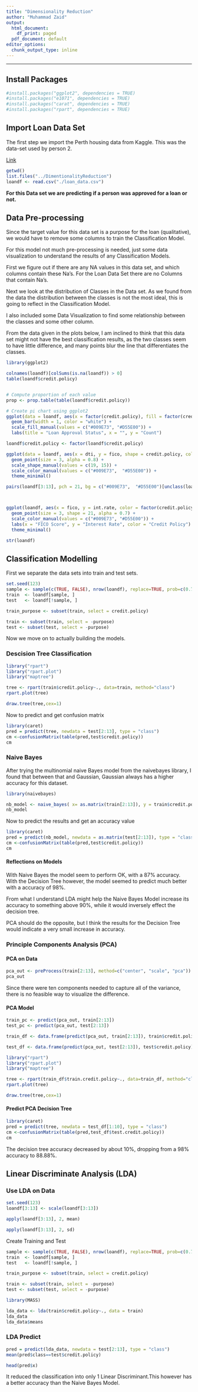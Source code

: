 ```yaml
---
title: "Dimensionality Reduction"
author: "Muhammad Zaid"
output:
  html_document:
    df_print: paged
  pdf_document: default
editor_options:
  chunk_output_type: inline
---
```


------------------------------------------------------------------------

## Install Packages

```r
#install.packages("ggplot2", dependencies = TRUE)
#install.packages("e1071", dependencies = TRUE)
#install.packages("carat", dependencies = TRUE)
#install.packages("rpart", dependencies = TRUE)

```

## Import Loan Data Set

The first step we import the Perth housing data from Kaggle. This was the data-set used by person 2.

[Link](https://www.kaggle.com/datasets/itssuru/loan-data)

```r
getwd()
list.files("../DimentionalityReduction")
loandf <- read.csv("./loan_data.csv")
```

<strong>For this Data set we are predicting if a person was approved for a loan or not.</strong>

## Data Pre-processing

Since the target value for this data set is a purpose for the loan (qualitative), we would have to remove some columns to train the Classification Model.

For this model not much pre-processing is needed, just some data visualization to understand the results of any Classification Models.

First we figure out if there are any NA values in this data set, and which columns contain these Na's. For the Loan Data Set there are no Columns that contain Na's.

Next we look at the distribution of Classes in the Data set. As we found from the data the distribution between the classes is not the most ideal, this is going to reflect in the Classification Model.

I also included some Data Visualization to find some relationship between the classes and some other column.

From the data given in the plots below, I am inclined to think that this data set might not have the best classification results, as the two classes seem to have little difference, and many points blur the line that differentiates the classes.

```r

library(ggplot2)

colnames(loandf)[colSums(is.na(loandf)) > 0]
table(loandf$credit.policy)


# Compute proportion of each value
prop <- prop.table(table(loandf$credit.policy))

# Create pi chart using ggplot2
ggplot(data = loandf, aes(x = factor(credit.policy), fill = factor(credit.policy))) + 
  geom_bar(width = 1, color = "white") +
  scale_fill_manual(values = c("#009E73", "#D55E00")) +
  labs(title = "Loan Approval Status", x = "", y = "Count")

loandf$credit.policy <- factor(loandf$credit.policy)

ggplot(data = loandf, aes(x = dti, y = fico, shape = credit.policy, color = credit.policy)) +
  geom_point(size = 3, alpha = 0.8) +
  scale_shape_manual(values = c(19, 15)) +
  scale_color_manual(values = c("#009E73",  "#D55E00")) +
  theme_minimal()

pairs(loandf[3:13], pch = 21, bg = c("#009E73",  "#D55E00")[unclass(loandf$credit.policy)])



ggplot(loandf, aes(x = fico, y = int.rate, color = factor(credit.policy))) +
  geom_point(size = 3, shape = 21, alpha = 0.7) +
  scale_color_manual(values = c("#009E73", "#D55E00")) +
  labs(x = "FICO Score", y = "Interest Rate", color = "Credit Policy") +
  theme_minimal()

str(loandf)

```

## Classification Modelling

First we separate the data sets into train and test sets.

```r
set.seed(123)
sample <- sample(c(TRUE, FALSE), nrow(loandf), replace=TRUE, prob=c(0.7,0.3))
train  <- loandf[sample, ]
test   <- loandf[!sample, ]

train_purpose <- subset(train, select = credit.policy)

train <- subset(train, select = -purpose)
test <- subset(test, select = -purpose)
```

Now we move on to actually building the models.

### Descision Tree Classification

```r
library("rpart")
library("rpart.plot")
library("maptree")

tree <- rpart(train$credit.policy~., data=train, method="class")
rpart.plot(tree)

draw.tree(tree,cex=1)

```

Now to predict and get confusion matrix

```r
library(caret)
pred = predict(tree, newdata = test[2:13], type = "class")
cm <-confusionMatrix(table(pred,test$credit.policy))
cm
```

### Naive Bayes

After trying the multinomial naive Bayes model from the naivebayes library, I found that between that and Gaussian, Gaussian always has a higher accuracy for this dataset.

```r
library(naivebayes)

nb_model <- naive_bayes( x= as.matrix(train[2:13]), y = train$credit.policy)
nb_model

```

Now to predict the results and get an accuracy value

```r
library(caret)
pred = predict(nb_model, newdata = as.matrix(test[2:13]), type = "class")
cm <-confusionMatrix(table(pred,test$credit.policy))
cm

```

#### Reflections on Models

With Naive Bayes the model seem to perform OK, with a 87% accuracy. With the Decision Tree however, the model seemed to predict much better with a accuracy of 98%.

From what I understand LDA might help the Naive Bayes Model increase its accuracy to something above 90%, while it would inversely effect the decision tree.

PCA should do the opposite, but I think the results for the Decision Tree would indicate a very small increase in accuracy.

### Principle Components Analysis (PCA)

#### PCA on Data

```r
pca_out <- preProcess(train[2:13], method=c("center", "scale", "pca"))
pca_out
```

Since there were ten components needed to capture all of the variance, there is no feasible way to visualize the difference.

#### PCA Model

```r
train_pc <- predict(pca_out, train[2:13])
test_pc <- predict(pca_out, test[2:13])

train_df <- data.frame(predict(pca_out, train[2:13]), train$credit.policy)

test_df <- data.frame(predict(pca_out, test[2:13]), test$credit.policy)

library("rpart")
library("rpart.plot")
library("maptree")

tree <- rpart(train_df$train.credit.policy~., data=train_df, method="class")
rpart.plot(tree)

draw.tree(tree,cex=1)

```

#### Predict PCA Decision Tree

```r
library(caret)
pred = predict(tree, newdata = test_df[1:10], type = "class")
cm <-confusionMatrix(table(pred,test_df$test.credit.policy))
cm

```

The decision tree accuracy decreased by about 10%, dropping from a 98% accuracy to 88.88%.

## Linear Discriminate Analysis (LDA)

### Use LDA on Data

```r
set.seed(123)
loandf[3:13] <- scale(loandf[3:13])

apply(loandf[3:13], 2, mean)

apply(loandf[3:13], 2, sd)
```

Create Training and Test

```r
sample <- sample(c(TRUE, FALSE), nrow(loandf), replace=TRUE, prob=c(0.7,0.3))
train  <- loandf[sample, ]
test   <- loandf[!sample, ]

train_purpose <- subset(train, select = credit.policy)

train <- subset(train, select = -purpose)
test <- subset(test, select = -purpose)
```

```r
library(MASS)

lda_data <- lda(train$credit.policy~., data = train)
lda_data
lda_data$means

```

### LDA Predict

```r
pred = predict(lda_data, newdata = test[2:13], type = "class")
mean(pred$class==test$credit.policy)

head(pred$x)
```

It reduced the classification into only 1 Linear Discriminant.This however has a better accuracy than the Naive Bayes Model.
